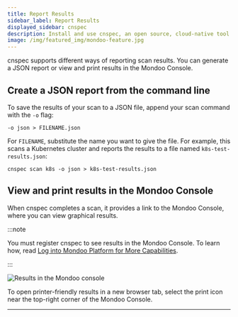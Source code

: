 ```yaml
---
title: Report Results
sidebar_label: Report Results
displayed_sidebar: cnspec
description: Install and use cnspec, an open source, cloud-native tool for securing your full stack
image: /img/featured_img/mondoo-feature.jpg
---
```


cnspec supports different ways of reporting scan results. You can generate a JSON report or view and print results in the Mondoo Console.

## Create a JSON report from the command line

To save the results of your scan to a JSON file, append your scan command with the `-o` flag:

```
-o json > FILENAME.json
```

For `FILENAME`, substitute the name you want to give the file. For example, this scans a Kubernetes cluster and reports the results to a file named `k8s-test-results.json`:

```
cnspec scan k8s -o json > k8s-test-results.json
```

## View and print results in the Mondoo Console

When cnspec completes a scan, it provides a link to the Mondoo Console, where you can view graphical results.

:::note

You must register cnspec to see results in the Mondoo Console. To learn how, read [Log into Mondoo Platform for More Capabilities](/cnspec/cnspec-platform/).

:::

![Results in the Mondoo console](/img/cnspec/console.png)

To open printer-friendly results in a new browser tab, select the print icon near the top-right corner of the Mondoo Console.

---
